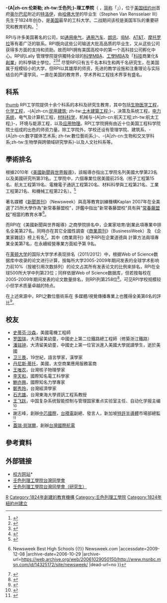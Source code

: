 {{noteTA
|T=zh-cn:伦斯勒理工学院; zh-tw:壬色列理工學院;
}}
{{Infobox university
|name = -{zh-cn:伦斯勒理工学院; zh-tw:壬色列理工學院;}-
|native_name = {{lang|en|Rensselaer Polytechnic Institute}}
|image = Seal of Rensselaer Polytechnic Institute.jpg
|motto = Knowledge and Thoroughness
| zhmotto = 知识与严谨
|president = [[Shirley_Ann_Jackson|Shirley Ann Jackson]]
|type = [[私立|私立]]
|established = 1824年11月5日
|location = [[美国|美国]][[纽约州|-{zh-hans:纽约州;zh-hk:纽约州;zh-tw:纽约州;}-]][[特洛伊_(纽约州)|特洛伊]]
|endowment = 7.18億美元（2018）<ref name="NACUBO">{{cite web|url=https://emma.msrb.org/ER1164523-ER910317-ER1310783.pdf|archive-url=https://wayback.archive-it.org/all/20180306015434/https://emma.msrb.org/ER1164523-ER910317-ER1310783.pdf|dead-url=yes|archive-date=2018-03-06|title=U.S. and Canadian Institutions Listed by Fiscal Year 2017 Endowment Market Value and Change in Endowment Market Value from FY 2016 to FY 2017|publisher=National Association of College and University Business Officers and Commonfund Institute|accessdate=January 29, 2018|format=PDF}}</ref>
|students = -{zh-hans:本科生;zh-hk:本科生;zh-tw:大學部生;}-5379名（2013）<ref name="quickfacts">{{cite web |url=http://www.rpi.edu/about/facts.html |title=Quick Facts |accessdate=15 February 2014 |publisher= |date= |archive-date=2020-10-19 |archive-url=https://web.archive.org/web/20201019235446/https://www.rpi.edu/about/facts.html |dead-url=no }}</ref><br>研究生1237名（特洛伊校区）（2013）<ref name="quickfacts"/><br>379名（Hartford及远程教育）（2013）<ref name="quickfacts"/>
|faculty = 教职工451人（2013）<ref name="quickfacts"/>
|campus = 市区
|colors = 樱桃红和白色<ref>{{cite web |url=http://stutt.net/rensselaer/index.php/historical/18-the-origin-of-rpis-colors-cherry-and-white |title=The Origin of RPI's Colors, Cherry and White |author=Samuel Rezneck |date=31 March 1947 |accessdate=4 September 2011 |archive-date=2012-03-21 |archive-url=https://web.archive.org/web/20120321124521/http://stutt.net/rensselaer/index.php/historical/18-the-origin-of-rpis-colors-cherry-and-white |dead-url=no }}</ref>{{Color box|#ED1C2E}} {{Color box|#ffffff}}
|website = http://www.rpi.edu|{{dead link|date=2017年11月 |bot=InternetArchiveBot |fix-attempted=yes }} |logo = [[File:RPI_Logo_Small.svg|center]]
}}{{各地中文名|cn=伦斯勒理工学院、仁斯利尔理工学院|tw=壬色列理工學院<ref>{{cite book|url=http://www.mh.sinica.edu.tw/PGPublication_Detail.aspx?tmid=3&mid=44&pubid=318&majorTypeCode=1&minorTypeCode=3&major=1&minor=3|title=《林繼庸先生訪問紀錄》|date=|year=1983|origyear=1983|publisher=中央研究院近代史研究所|author1=張朋園|author2=林泉|ref={{sfnref|張朋園|林泉|1983}}|pages=225頁|access-date=2017-11-21|archive-date=2020-07-29|archive-url=https://web.archive.org/web/20200729191519/http://www.mh.sinica.edu.tw/PGPublication_Detail.aspx?tmid=3&mid=44&pubid=318&majorTypeCode=1&minorTypeCode=3&major=1&minor=3|dead-url=no}}[http://webpac.lib.pu.edu.tw/webpac/bookDetail.do?id=50907&Lflag=1 林繼庸先生訪問紀錄 英文題名:The Reminiscences of Mr. Lin Chi-Yung - 靜宜大學蓋夏圖書館] {{Wayback|url=http://webpac.lib.pu.edu.tw/webpac/bookDetail.do?id=50907&Lflag=1 |date=20200526115222 }}</ref><ref>{{cite book|title=國史館現藏民國人物傳記史料彙編, 第5卷|publisher=[[國史館|國史館]]|date=1988}}</ref>}}
'''-{A|zh-cn:伦斯勒; zh-tw:壬色列;}-理工學院'''（{{lang-en|'''Rensselaer Polytechnic Institute'''}} {{IPAc-en|r|ɛ|n|s|ə|ˈ|l|ɪər}}，[[縮寫|简称]]「{{lang|en|'''RPI'''}}」），位于[[美国|美国]][[纽约州|纽约州]]首府[[奥尔巴尼|奥尔巴尼]]附近的[[特洛伊_(纽约州)|特洛伊]]，由[[哈佛大学|哈佛大学]]的毕业生{{tsl|en|Stephen Van Rensselaer III|斯蒂芬·万·伦斯勒}}（Stephen Van Rensselaer III）先生于1824年创办，是[[美国|美国]]最早的工科大学。二战期间该校是美国军队的重要研究和教育机构。<ref>{{Cite web |url=https://www.usnews.com/education/best-global-universities/rensselaer-polytechnic-institute-194824 |title=存档副本 |accessdate=2017-10-24 |archive-date=2018-03-09 |archive-url=https://web.archive.org/web/20180309230616/https://www.usnews.com/education/best-global-universities/rensselaer-polytechnic-institute-194824 |dead-url=no }}</ref>

RPI与许多美国著名的公司，如[[通用电气|通用电气]]，[[通用汽车|通用汽车]]、[[朗讯|朗讯]]、[[IBM|IBM]]、[[AT&T|AT&T]]、[[摩托罗拉|摩托罗拉]]等有着广泛的联系。RPI既向这些公司输送大批高品质的毕业生，又从这些公司获得多方面的支持和资助。故而RPI拥有美国高校中的第一个高科技公司孵化中心。RPI的Lally 
管理學院提供獨特全球的[[科學|科學]]MBA、[[工學|工學]]MBA及「[[科技|科技]]商業化&[[創業|創業]]」的科學碩士學位。<ref>{{Cite web |url=https://lallyschool.rpi.edu/programs/undergraduate-programs/scimba |title=存档副本 |accessdate=2017-11-08 |archive-date=2019-02-22 |archive-url=https://web.archive.org/web/20190222215613/https://lallyschool.rpi.edu/programs/undergraduate-programs/scimba |dead-url=no }}</ref><ref>{{Cite web |url=https://lallyschool.rpi.edu/programs/undergraduate-programs/engmba |title=存档副本 |accessdate=2017-11-08 |archive-date=2019-02-22 |archive-url=https://web.archive.org/web/20190222215613/https://lallyschool.rpi.edu/programs/undergraduate-programs/engmba |dead-url=no }}</ref><ref>{{Cite web |url=https://lallyschool.rpi.edu/graduate-programs/ms-tce |title=存档副本 |accessdate=2017-11-08 |archive-date=2016-06-23 |archive-url=https://web.archive.org/web/20160623211247/https://lallyschool.rpi.edu/graduate-programs/ms-tce |dead-url=no }}</ref> 尽管RPI只有五千名本科生和两千名研究生，在美国属于规模较小的大学，但RPI以其雄厚的师资，先进的教学设施和注重理论与实际结合的严谨学风，一直在美国的教育界，学术界和工程技术界享有盛名。

==科系==
[[file:LowCenterRPI.JPG|thumb]]
RPI工学院提供十余个科系的本科及研究生教育，其中包括[[生物医学工程|生物医学工程]]，[[化学工程|化学工程]]，-{A|zh-cn:[[民用建筑|民用建筑]]; zh-tw:[[土木建築工程|土木建築工程]];}-，决策及系统工程，[[电力系统|电力系统]]，电气及计算机工程，[[材料科学|材料科学]]，机械与-{A|zh-cn:航天工程;zh-tw:航太工程;}-，环境与能源工程，以及[[应用物理|应用物理]]。RPI工学院拥有由近十位美国工程科学院院士组成的出色的师资力量。除工学院外，学校还设有管理学院、建筑系、-{A|zh-cn:数字媒体艺术系; zh-tw:數位藝術系;}-、-{A|zh-cn:生物和交叉学科系;zh-tw:生物學與跨領域研究學系}-以及人文社科系等。

== 學術排名 ==
{{Infobox US university ranking
| USNWR_NU = 53
| Wamo_NU = 82
| Forbes = 113
| ARWU_NU = 115–133
| QS_W = 470
| THE_W = 501–600
| THE_N = 122
| USNWR_W = 577
| ARWU_W = 401–500
}}
根據2010年《[[美國新聞與世界報導|美國新聞與世界報導]]》，該報導亦指出工學院名列美國大學第23名以及美國研究所第31名。工學院中，六個專業位居美國前25名（核子工程第15名、航太工程第19名、電機電子通訊工程第20名、材料科學與工程第21名、工業工程第21名、和機械工程第22名）。<ref>{{cite web|title=Graduate Engineering Rankings|year=2009|url=http://www.eng.rpi.edu/soe/index.php/fact-a-figures/graduate-rankings|accessdate=2009-12-01|archive-date=2010-07-19|archive-url=https://web.archive.org/web/20100719131735/http://eng.rpi.edu/soe/index.php/fact-a-figures/graduate-rankings|dead-url=no}}</ref>

著名媒體《[[新聞周刊|新聞周刊]]》（Newsweek）與高等教育訓練機構Kaplan 2007年在全美選了25所大學作為"新常春藤盟校"，評鑑中指出"新常春藤盟校"具有與"[[常春藤盟校|常春藤盟校]]"相當的教育水準<ref>{{Cite web |url=http://www.msnbc.msn.com/id/14325172/site/newsweek/ |title=America's 25 New Elite 'Ivies' {{!}} Newsweek Best High Schools {{!}} Newsweek.com<!-- Bot generated title --> |accessdate=2009-12-08 |archive-date=2006-10-29 |archive-url=https://web.archive.org/web/20061029050150/http://www.msnbc.msn.com/id/14325172/site/newsweek/ |dead-url=no }}</ref>。

而RPI在《美國新聞與世界報導》之商學院排名中，企業家培育/創業此項專業中排名全美第27名。同時亦在其它全國性調查《[[商業周刊|商業周刊]]》（BusinessWeek）及 《企業家雜誌》榜上有名<ref>{{cite web|title=Lally Top Ranked in 3 National Surveys|url=http://www.lallyschool.rpi.edu/Members/nashj2/rankings/lally-top-ranked-by-business-week-u-s-news-and-entrepreneur-magazines/?searchterm=rankings}}{{dead link|date=2017年11月 |bot=InternetArchiveBot |fix-attempted=yes }}</ref>。其中《商業周刊》給予RPI在企業道德與 計算方法兩項專業全美第7名，在永續經營專業方面給予第 9名。

在[[莱顿大学|莱顿大学]]的国际大学学术表现排名（2011/2012）中，根据Web of Science数据库中收录的论文进行计算，按每所大学2005-2009年期间发表的全球学术影响力前10%（按被引用次数排列）的论文占其所有发表论文的比例来排名，RPI在全球500所大学中列第23位；同样依据Web of Science数据库，但若按每校在2005-2009年期间发表的论文数量排名，则RPI列第258位<ref>{{cite web|title=Leiden Ranking 2011/2012|url=http://www.cwts.nl/leidenranking20112012/default.aspx|deadurl=yes|archiveurl=https://web.archive.org/web/20131017004842/http://www.cwts.nl/leidenranking20112012/default.aspx|archivedate=2013-10-17|accessdate=2013-08-30}}</ref>。可见RPI学校规模较小但学术质量卓越的特点。

在上述來源中，RPI之數位藝術系在 多媒體/視覺傳播專業上也獲得全美第6名的評比<ref>{{cite web|title=Rensselaer’s Graduate Programs Rank Among the Best in the Nation(the 4th paragraph)|url=http://news.rpi.edu/update.do?artcenterkey=2418|accessdate=2009-12-08|archive-date=2015-10-09|archive-url=https://web.archive.org/web/20151009114501/http://news.rpi.edu/update.do?artcenterkey=2418|dead-url=no}}</ref>。

==校友==

*[[史蒂芬·沙森|史蒂芬·沙森]]，美國電機工程師
*[[罗国瑞|罗国瑞]]，大清留美幼童，中國史上第二位鐵路總工程師（修築浙江鐵路）
*[[潘铭钟|潘铭钟]]，大清留美幼童，中國史上第一位官派進入美國大學就讀學生，逝於美國
*[[卫三畏|卫三畏]]，19世紀，語言學家，漢學家
*[[丹尼斯·蒂托|丹尼斯·蒂托]]，美國，太空商業應用服務富商
*[[王唯农|王唯农]]，台灣核子物理學家
*[[李天和|李天和]]，國際知名電工科學家
*[[鮑亦興|鮑亦興]]，國際知名力學專家
*[[鄭秀玲|鄭秀玲]]，台灣經濟學家
*[[石志雄|石志雄]]，台灣東海大學資訊工程系教授
*[[王飞跃|王飞跃]]，中国复杂系统智能控制与管理国家重点实验室主任、自动化学报主编<ref>{{cite web|title=王飞跃中国科学院大学个人主页|url=http://people.ucas.ac.cn/~wangfeiyue|accessdate=2015-03-02|archive-date=2020-12-07|archive-url=https://web.archive.org/web/20201207122907/http://people.ucas.ac.cn/~wangfeiyue|dead-url=no}}</ref>
*謝志峰，創辦[[中芯國際|中芯國際]]，[[台積電|台積電]]副總、發言人，新加坡[[特許半導體|特許半導體]]市場部總監<ref>{{cite web |url= http://www.gvm.com.tw/Boardcontent_28888.html |title= 跟台積電競爭很痛苦，當客戶卻無比舒服 |author= 鄭婷方 |coauthors= 陳之俊（攝影） |work= 2015年6月號 |publisher= 《遠見雜誌》第348期 |accessdate= 2015-07-01 |archive-date= 2016-09-19 |archive-url= https://web.archive.org/web/20160919082729/http://www.gvm.com.tw/Boardcontent_28888.html |dead-url= no }}</ref>
*[[蓋瑞·貝瑞爾|蓋瑞·貝瑞爾]]，創辦[[台灣國際航電|台灣國際航電]]

== 參考資料 ==
{{reflist}}

== 外部链接 ==
{{commons|Rensselaer Polytechnic Institute}}
* [http://www.rpi.edu 校方网站]* {{Wayback|url=http://www.rpi.edu/ |date=20120206063021 }}
* [http://tsa.union.rpi.edu/ 壬色列理工學院台灣同學會] {{Wayback|url=http://tsa.union.rpi.edu/ |date=20190512143628 }}
* [https://sites.google.com/site/tsa8rpi/ 壬色列理工學院台灣同學會（研究生）] {{Wayback|url=https://sites.google.com/site/tsa8rpi/ |date=20201207122920 }}

{{美國的理工學院}}
{{normdaten}}
[[Category:纽约州大学|R]]
[[Category:1824年創建的教育機構|Category:1824年創建的教育機構]]
[[Category:壬色列理工學院|Category:壬色列理工學院]]
[[Category:1824年紐約州建立|Category:1824年紐約州建立]]
